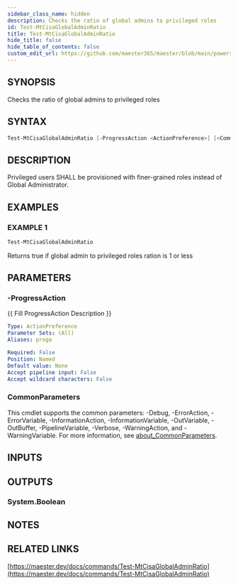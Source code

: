 ```yaml
---
sidebar_class_name: hidden
description: Checks the ratio of global admins to privileged roles
id: Test-MtCisaGlobalAdminRatio
title: Test-MtCisaGlobalAdminRatio
hide_title: false
hide_table_of_contents: false
custom_edit_url: https://github.com/maester365/maester/blob/main/powershell/public/Test-MtCisaGlobalAdminRatio.ps1
---
```


## SYNOPSIS

Checks the ratio of global admins to privileged roles

## SYNTAX

```powershell
Test-MtCisaGlobalAdminRatio [-ProgressAction <ActionPreference>] [<CommonParameters>]
```

## DESCRIPTION

Privileged users SHALL be provisioned with finer-grained roles instead of Global Administrator.

## EXAMPLES

### EXAMPLE 1

```powershell
Test-MtCisaGlobalAdminRatio
```

Returns true if global admin to privileged roles ration is 1 or less

## PARAMETERS

### -ProgressAction

\{\{ Fill ProgressAction Description \}\}

```yaml
Type: ActionPreference
Parameter Sets: (All)
Aliases: proga

Required: False
Position: Named
Default value: None
Accept pipeline input: False
Accept wildcard characters: False
```

### CommonParameters

This cmdlet supports the common parameters: -Debug, -ErrorAction, -ErrorVariable, -InformationAction, -InformationVariable, -OutVariable, -OutBuffer, -PipelineVariable, -Verbose, -WarningAction, and -WarningVariable. For more information, see [about_CommonParameters](http://go.microsoft.com/fwlink/?LinkID=113216).

## INPUTS

## OUTPUTS

### System.Boolean

## NOTES

## RELATED LINKS

[https://maester.dev/docs/commands/Test-MtCisaGlobalAdminRatio](https://maester.dev/docs/commands/Test-MtCisaGlobalAdminRatio)
